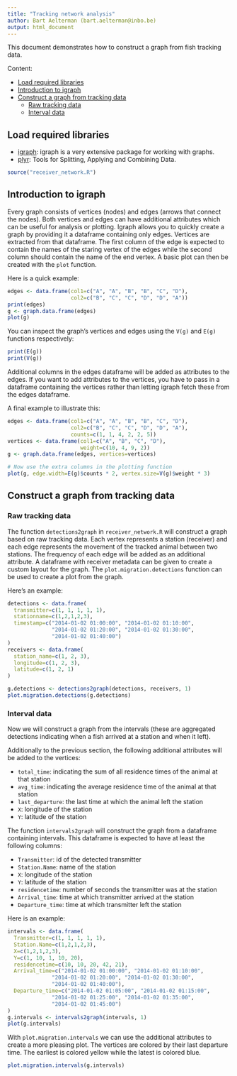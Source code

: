 ```yaml
---
title: "Tracking network analysis"
author: Bart Aelterman (bart.aelterman@inbo.be)
output: html_document
---
```


This document demonstrates how to construct a graph from fish tracking data.

Content:

- [Load required libraries](#load-required-libraries)
- [Introduction to igraph](#introduction-to-igraph)
- [Construct a graph from tracking data](#construct-a-graph-from-tracking-data)
  - [Raw tracking data](#raw-tracking-data)
  - [Interval data](#interval-data)

## Load required libraries

- [igraph](http://igraph.org/r/): igraph is a very extensive package for working with graphs.
- [plyr](http://plyr.had.co.nz/): Tools for Splitting, Applying and Combining Data.

```r
source("receiver_network.R")
```

## Introduction to igraph

Every graph consists of vertices (nodes) and edges (arrows that connect the nodes). Both vertices and edges can have additional attributes which can be useful for analysis or plotting. Igraph allows you to quickly create a graph by providing it a dataframe containing only edges. Vertices are extracted from that dataframe. The first column of the edge is expected to contain the names of the staring vertex of the edges while the second column should contain the name of the end vertex. A basic plot can then be created with the `plot` function.

Here is a quick example:

```r
edges <- data.frame(col1=c("A", "A", "B", "B", "C", "D"),
                    col2=c("B", "C", "C", "D", "D", "A"))
print(edges)
g <- graph.data.frame(edges)
plot(g)
```

You can inspect the graph's vertices and edges using the `V(g)` and `E(g)` functions respectively:

```r
print(E(g))
print(V(g))
```

Additional columns in the edges dataframe will be added as attributes to the edges. If you want to add attributes to the vertices, you have to pass in a dataframe containing the vertices rather than letting igraph fetch these from the edges dataframe.

A final example to illustrate this:

```r
edges <- data.frame(col1=c("A", "A", "B", "B", "C", "D"),
                    col2=c("B", "C", "C", "D", "D", "A"),
                    counts=c(1, 1, 4, 2, 2, 5))
vertices <- data.frame(col1=c("A", "B", "C", "D"),
                       weight=c(10, 4, 9, 2))
g <- graph.data.frame(edges, vertices=vertices)

# Now use the extra columns in the plotting function
plot(g, edge.width=E(g)$counts * 2, vertex.size=V(g)$weight * 3)
```

## Construct a graph from tracking data

### Raw tracking data

The function `detections2graph` in `receiver_network.R` will construct a graph based on raw tracking data. Each vertex represents a station (receiver) and each edge represents the movement of the tracked animal between two stations. The frequency of each edge will be added as an additional attribute. A dataframe with receiver metadata can be given to create a custom layout for the graph. The `plot.migration.detections` function can be used to create a plot from the graph.

Here's an example:

```r
detections <- data.frame(
  transmitter=c(1, 1, 1, 1, 1),
  stationname=c(1,2,1,2,3),
  timestamp=c("2014-01-02 01:00:00", "2014-01-02 01:10:00",
              "2014-01-02 01:20:00", "2014-01-02 01:30:00",
              "2014-01-02 01:40:00")
)
receivers <- data.frame(
  station_name=c(1, 2, 3),
  longitude=c(1, 2, 3),
  latitude=c(1, 2, 1)
)

g.detections <- detections2graph(detections, receivers, 1)
plot.migration.detections(g.detections)
```

### Interval data

Now we will construct a graph from the intervals (these are aggregated detections indicating when a fish arrived at a station and when it left). 

Additionally to the previous section, the following additional attributes will be added to the vertices:

- `total_time`: indicating the sum of all residence times of the animal at that station
- `avg_time`: indicating the average residence time of the animal at that station
- `last_departure`: the last time at which the animal left the station
- `X`: longitude of the station
- `Y`: latitude of the station


The function `intervals2graph` will construct the graph from a dataframe containing intervals. This dataframe is expected to have at least the following columns:

- `Transmitter`: id of the detected transmitter
- `Station.Name`: name of the station
- `X`: longitude of the station
- `Y`: latitude of the station
- `residencetime`: number of seconds the transmitter was at the station
- `Arrival_time`: time at which transmitter arrived at the station
- `Departure_time`: time at which transmitter left the station

Here is an example:

```r
intervals <- data.frame(
  Transmitter=c(1, 1, 1, 1, 1),
  Station.Name=c(1,2,1,2,3),
  X=c(1,2,1,2,3),
  Y=c(1, 10, 1, 10, 20),
  residencetime=c(10, 10, 20, 42, 21),
  Arrival_time=c("2014-01-02 01:00:00", "2014-01-02 01:10:00",
              "2014-01-02 01:20:00", "2014-01-02 01:30:00",
              "2014-01-02 01:40:00"),
  Departure_time=c("2014-01-02 01:05:00", "2014-01-02 01:15:00",
              "2014-01-02 01:25:00", "2014-01-02 01:35:00",
              "2014-01-02 01:45:00")
)
g.intervals <- intervals2graph(intervals, 1)
plot(g.intervals)
```

With `plot.migration.intervals` we can use the additional attributes to create a more pleasing plot. The vertices are colored by their last departure time. The earliest is colored yellow while the latest is colored blue.

```r
plot.migration.intervals(g.intervals)
```
